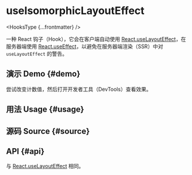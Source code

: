 # useIsomorphicLayoutEffect


<HooksType {...frontmatter} />

一种 React 钩子（Hook），它会在客户端自动使用 [React.useLayoutEffect](https://react.dev/reference/react/useLayoutEffect)，在服务器端使用 [React.useEffect](https://react.dev/reference/react/useEffect)，以避免在服务器端渲染（SSR）中对 `useLayoutEffect` 的警告。

## 演示 Demo \{#demo}

尝试改变计数值，然后打开开发者工具（DevTools）查看效果。


<App />

## 用法 Usage \{#usage}



## 源码 Source \{#source}


<Source />

## API \{#api}

与 [React.useLayoutEffect](https://react.dev/reference/react/useLayoutEffect) 相同。
